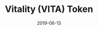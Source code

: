 ---
title: Vitality (VITA) Token
category: Project
status: publish
date: 2019-06-13
slug: The first XRC20 token launched on the IoTeX Network for community rewards and on-chain incentives.
website: https://iotex.io/vita
twitter: https://twitter.com/vitatoken
logo: https://wp.gcap1.iotex.io/wp-content/uploads/2020/10/vita-logo.png
featured_img: https://wp.gcap1.iotex.io/wp-content/uploads/2020/09/vita-header.png
telegram:
---
